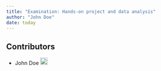 ```yaml
---
title: "Examination: Hands-on project and data analysis"
author: "John Doe"
date: today
---
```



## Contributors

- John Doe <a href="https://orcid.org/0009-XXXX" rel="orcid"><img src="img/ORCID_Logomark.png" alt="" width="20" height="20"/></a>
